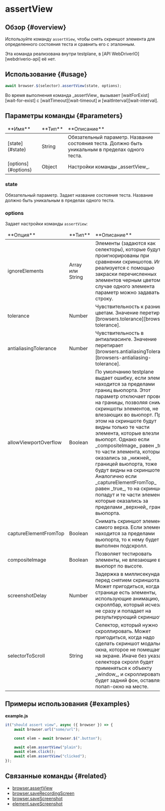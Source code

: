 
# assertView

## Обзор {#overview}

Используйте команду `assertView`, чтобы снять скриншот элемента для определенного состояния теста и сравнить его с эталонным.

<Admonition type="info">
    Эта команда реализована внутри testplane, в [API WebDriverIO][webdriverio-api] её нет.
</Admonition>

## Использование {#usage}

```javascript
await browser.$(selector).assertView(state, options);
```

<Admonition type="warning">
    Во время выполнения команда _assertView_ вызывает [waitForExist][wait-for-exist] с
    [waitTimeout][wait-timeout] и [waitInterval][wait-interval].
</Admonition>

## Параметры команды {#parameters}

<table>
<thead>
<tr><td>**Имя**</td><td>**Тип**</td><td>**Описание**</td></tr>
</thead>
<tbody>
<tr><td>[state](#state)</td><td>String</td><td>Обязательный параметр. Название состояния теста. Должно быть уникальным в пределах одного теста.</td></tr>
<tr><td>[options](#options)</td><td>Object</td><td>Настройки команды _assertView_.</td></tr>

</tbody>
</table>

### state

Обязательный параметр. Задает название состояния теста. Название должно быть уникальным в пределах одного теста.

### options

Задает настройки команды `assertView`:

<table>
<thead>
<tr><td>**Опция**</td><td>**Тип**</td><td>**Описание**</td></tr>
</thead>
<tbody>
<tr><td>ignoreElements</td><td>Array или String</td><td>Элементы (задаются как селекторы), которые будут проигнорированы при сравнении скриншотов. Игнор реализуется с помощью закраски перечисленных элементов черным цветом. В случае одного элемента параметр можно задавать как строку.</td></tr>
<tr><td>tolerance</td><td>Number</td><td>Чувствительность к разнице в цветам. Значение перетирает [browsers.tolerance][browsers-tolerance].</td></tr>
<tr><td>antialiasingTolerance</td><td>Number</td><td>Чувствительность в антиалиасинге. Значение перетирает [browsers.antialiasingTolerance][browsers-antialiasing-tolerance].</td></tr>
<tr><td>allowViewportOverflow</td><td>Boolean</td><td>По умолчанию testplane выдает ошибку, если элемент находится за пределами границ вьюпорта. Этот параметр отключает проверку на границы, позволяя снимать скриншоты элементов, не влезающих во вьюпорт. При этом на скриншоте будут видны только те части элемента, которые влезли во вьюпорт. Однако если _compositeImage_ равен _true_, то части элемента, которые оказались за _нижней_ границей вьюпорта, тоже будут видны на скриншоте. Аналогично если _captureElementFromTop_ равен _true_, то на скриншот попадут и те части элемента, которые оказались за пределами _верхней_ границы вьюпорта.</td></tr>
<tr><td>captureElementFromTop</td><td>Boolean</td><td>Снимать скриншот элемента с самого верха. Если элемент находится за пределами вьюпорта, то к нему будет выполнен подскролл.</td></tr>
<tr><td>compositeImage</td><td>Boolean</td><td>Позволяет тестировать элементы, не влезающие во вьюпорт по высоте.</td></tr>
<tr><td>screenshotDelay</td><td>Number</td><td>Задержка в миллисекундах перед снятием скриншота. Может пригодиться, когда на странице есть элементы, использующие анимацию, или скроллбар, который исчезает не сразу и попадает на результирующий скриншот.</td></tr>
<tr><td>selectorToScroll</td><td>String</td><td>Селектор, который нужно скроллировать. Может пригодиться, когда надо сделать скриншот модального окна, которое не помещается на экране. Иначе без указания селектора скролл будет применяться к объекту _window_, и скроллироваться будет задний фон, оставляя попап-окно на месте.</td></tr>

</tbody>
</table>

## Примеры использования {#examples}

**example.js**

```javascript
it("should assert view", async ({ browser }) => {
    await browser.url("some/url");

    const elem = await browser.$(".button");

    await elem.assertView("plain");
    await elem.click();
    await elem.assertView("clicked");
});
```

## Связанные команды {#related}

-   [browser.assertView](../browser/assertView)
-   [browser.saveRecordingScreen](../browser/saveRecordingScreen)
-   [browser.saveScreenshot](../browser/saveScreenshot)
-   [element.saveScreenshot](./saveScreenshot)

[webdriverio-api]: https://webdriver.io/docs/api
[wait-for-exist]: ./waitForExist
[wait-timeout]: ../../config/browsers#wait_timeout
[wait-interval]: ../../config/browsers#wait_interval
[browsers-tolerance]: ../../config/browsers#tolerance
[browsers-antialiasing-tolerance]: ../../config/browsers#antialiasing_tolerance
